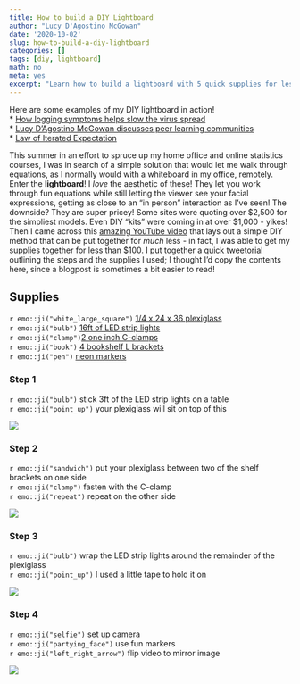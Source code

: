 ```yaml
---
title: How to build a DIY Lightboard
author: "Lucy D'Agostino McGowan"
date: '2020-10-02'
slug: how-to-build-a-diy-lightboard
categories: []
tags: [diy, lightboard]
math: no
meta: yes
excerpt: "Learn how to build a lightboard with 5 quick supplies for less than $100!"
---
```


<span class = "marginnote">
Here are some examples of my DIY lightboard in action! <br>
* [How logging symptoms helps slow the virus spread](https://youtu.be/caThvcHkysc)<br>
* [Lucy D’Agostino McGowan discusses peer learning communities](https://youtu.be/fczR2ZOL_h8)<br>
* [Law of Iterated Expectation](https://youtu.be/Z8jToqxnAeU)
</span>

This summer in an effort to spruce up my home office and online statistics courses, I was in search of a simple solution that would let me walk through equations, as I normally would with a whiteboard in my office, remotely. Enter the **lightboard**! I _love_ the aesthetic of these! They let you work through fun equations while still letting the viewer see your facial expressions, getting as close to an "in person" interaction as I've seen! The downside? They are super pricey! Some sites were quoting over $2,500 for the simpliest models. Even DIY "kits" were coming in at over $1,000 - yikes! Then I came across this [amazing YouTube video](https://www.youtube.com/watch?v=L1au1JxMSaA) that lays out a simple DIY method that can be put together for _much_ less - in fact, I was able to get my supplies together for less than $100. I put together a [quick tweetorial](https://twitter.com/LucyStats/status/1285336981292163072) outlining the steps and the supplies I used; I thought I'd copy the contents here, since a blogpost is sometimes a bit easier to read!

## Supplies

`r emo::ji("white_large_square")` [1/4 x 24 x 36 plexiglass](https://www.amazon.com/gp/product/B00C13ZSBA/)  
`r emo::ji("bulb")` [16ft of LED strip lights](https://www.amazon.com/MINGER-Changing-Lighting-Flexible-Decoration/dp/B07JP5375R/)  
`r emo::ji("clamp")`[2 one inch C-clamps](https://www.amazon.com/TEKTON-Malleable-C-Clamp-Opening-4011/dp/B000NY32AI)  
`r emo::ji("book")` [4 bookshelf L brackets](https://www.amazon.com/STARVAST-Brackets-Floating-Supporter-250x160mm/dp/B07RHLZDL4/)  
`r emo::ji("pen")` [neon markers](https://www.amazon.com/Quartet-Whiteboard-Assorted-Teachers-79551/dp/B008DQXN48/)

### Step 1

`r emo::ji("bulb")` stick 3ft of the LED strip lights on a table  
`r emo::ji("point_up")` your plexiglass will sit on top of this

![](/images/2020-10-02/step1.jpeg)

### Step 2

`r emo::ji("sandwich")` put your plexiglass between two of the shelf brackets on one side  
`r emo::ji("clamp")` fasten with the C-clamp  
`r emo::ji("repeat")` repeat on the other side  

![](/images/2020-10-02/step2.jpeg)

### Step 3

`r emo::ji("bulb")` wrap the LED strip lights around the remainder of the plexiglass  
`r emo::ji("point_up")` I used a little tape to hold it on

![](/images/2020-10-02/step3.jpeg)

### Step 4

`r emo::ji("selfie")` set up camera  
`r emo::ji("partying_face")` use fun markers  
`r emo::ji("left_right_arrow")` flip video to mirror image

![](/images/2020-10-02/lightboard.gif)
